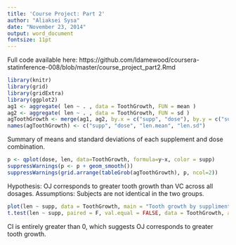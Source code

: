 ```yaml
---
title: 'Course Project: Part 2'
author: "Aliaksei Sysa"
date: "November 23, 2014"
output: word_document
fontsize: 11pt
---
```


Full code available here: https://github.com/ldamewood/coursera-statinference-008/blob/master/course_project_part2.Rmd

```r
library(knitr)
library(grid)
library(gridExtra)
library(ggplot2)
ag1 <- aggregate( len ~ . , data = ToothGrowth, FUN = mean )
ag2 <- aggregate( len ~ . , data = ToothGrowth, FUN = sd )
agToothGrowth <- merge(ag1, ag2, by.x = c("supp", "dose"), by.y = c("supp", "dose"), all.y = F)
names(agToothGrowth) <- c("supp", "dose", "len.mean", "len.sd")
```

Summary of means and standard deviations of each supplement and dose combination.

```r
p <- qplot(dose, len, data=ToothGrowth, formula=y~x, color = supp)
suppressWarnings(p <- p + geom_smooth())
suppressWarnings(grid.arrange(tableGrob(agToothGrowth), p, ncol=2))
```

Hypothesis: OJ corresponds to greater tooth growth than VC across all dosages.
Assumptions: Subjects are not identical in the two groups.

```r
plot(len ~ supp, data = ToothGrowth, main = "Tooth growth by suppliment across all dosages.")
t.test(len ~ supp, paired = F, val.equal = FALSE, data = ToothGrowth, alternative = "greater")
```

CI is entirely greater than 0, which suggests OJ corresponds to greater tooth growth.